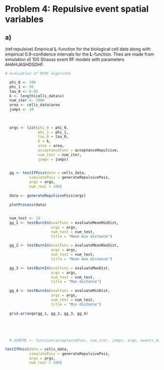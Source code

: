 # Problem 4: Repulsive event spatial variables

## a)

(ref:repulsive) Empirical $\mathbf{L}$-function for the biological cell data along with empirical 0.9-confidence intervals for the $\mathbf{L}$-function. Thes are made from simulation of 100 Strauss event RF models with parameters AHAHJASHDSDHF.
\todo{fill out figure caption}

```r

# evaluation of MCMC algorithm

  phi_0 <- 100
  phi_1 <- 50
  tau_0 <- 0.02
  k <- length(cells_data$x)
  num_iter <- 2000
  area <- cells_data$area
  jumps <- 10
  
  
  
  args <- list(phi_0 = phi_0,
               phi_1 = phi_1,
               tau_0 = tau_0,
               k = k,
               area = area,
               acceptanceFunc = acceptanceRepulsive,
               num_iter = num_iter,
               jumps = jumps)
  
  
  gg <- testIfPois(data = cells_data,
           simulatePois = generateRepulsivePois,
           args = args,
           num_real = 100)
  
  data <- generateRepulsivePois(args)
  
  plotProcess(data)
  
  
  num_test <- 10
  gg_1 <- testBurnIn(evalFunc = evaluateMeanMinDist,
                     args = args,
                     num_test = num_test,
                     title = "Mean min distance")
  
  gg_2 <- testBurnIn(evalFunc = evaluateMeanMaxDist,
                     args = args,
                     num_test = num_test,
                     title = "Mean max distance")
  
  gg_3 <- testBurnIn(evalFunc = evaluateMaxDist,
                     args = args,
                     num_test = num_test,
                     title = "Max distance")
  
  gg_4 <- testBurnIn(evalFunc = evaluateMinDist,
                     args = args,
                     num_test = num_test,
                     title = "Min distance")
  
  grid.arrange(gg_1, gg_2, gg_3, gg_4)
  
  
  

  
  # doMCMC <- function(acceptanceFunc, num_iter, jumps, args, events_mat){


```



```r

testIfPois(data = cells_data,
           simulatePois = generateRepulsivePois,
           args = args,
           num_real = 100)

```
